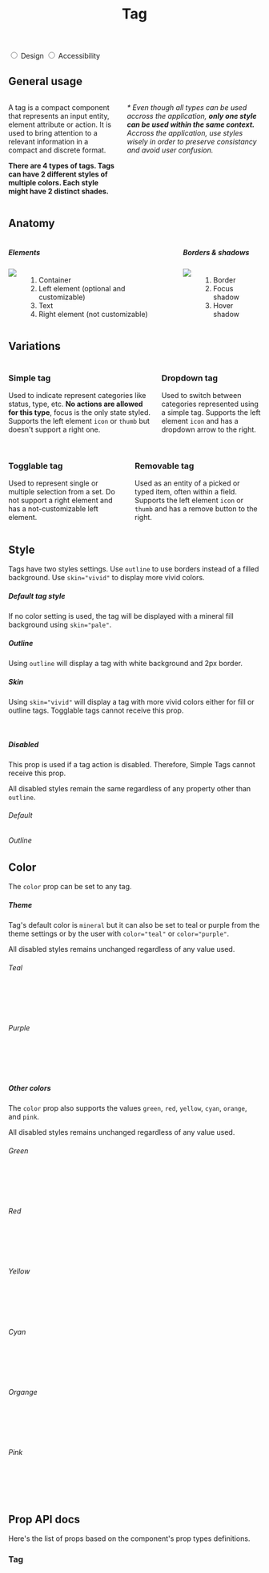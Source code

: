 

<Meta title="Components / Tag" component={Tag} />

<header className="docs-title docs-title--with-tab">
  <div>
    <h1 class="docs-title__text">Tag</h1>
  </div>
</header>

<nav className="docs-content">
  <div class="simple-tab-wrapper"></div>
  <input className="simple-tab" type="radio" name="colors-tab" id="tab1" defaultChecked/>
  <label htmlFor="tab1">Design</label>

  <input className="simple-tab" type="radio" name="colors-tab" id="tab2" />
  <label htmlFor="tab2">Accessibility</label>
</nav>

<div class="simple-tab__content content1">
  <h2>General usage</h2>
  <div class="columns">
    <div class="column">
      <p>A tag is a compact component that represents an input entity, element attribute or action. It is used to bring attention to a relevant information in a compact and discrete format.</p> 
      <p><strong>There are 4 types of tags. Tags can have 2 different styles of multiple colors. Each style might have 2 distinct shades.</strong></p>
    </div>
    <div class="column">
      <p><em>* Even though all types can be used accross the application, <strong>only one style can be used within the same context.</strong> Accross the application, use styles wisely in order to preserve consistancy and avoid user confusion.</em></p>
    </div>
  </div>
  <h2>Anatomy</h2>
  <div class="columns">
    <div class="column">
      <h5>Elements</h5>
      <div class="columns">
        <div class="column is-half">
          <img src="docs/tag/anatomy.png"/>
        </div>
        <div class="column is-half">
          <ol>
            <li>Container</li>
            <li>Left element (optional and customizable)</li>
            <li>Text</li>
            <li>Right element (not customizable)</li>
          </ol>
        </div>
      </div>
    </div>
    <div class="column">
      <h5>Borders & shadows</h5>
      <div class="columns">
        <div class="column is-half">
          <img src="docs/tag/borders.png"/>
        </div>
        <div class="column is-half">
          <ol>
            <li>Border</li>
            <li>Focus shadow</li>
            <li>Hover shadow</li>
          </ol>
        </div>
      </div>
    </div>
  </div>
  <h2>Variations</h2>
  <div>
    <div class="columns">
      <div class="column">
        <h3>Simple tag</h3>
        <p>Used to indicate represent categories like status, type, etc. <strong>No actions are allowed for this type</strong>, focus is the only state styled. Supports the left element <code>icon</code> or <code>thumb</code> but doesn't support a right one.</p>
        <SimpleTag text="Simple tag" />
        <SimpleTag text="Simple tag" icon="calendar" />
        <SimpleTag text="Simple tag" thumbSrc="https://avatars3.githubusercontent.com/u/1887591?s=400&u=ba45b6433752099210bf180b4448fb82e015c3a8&v=4" />
      </div>
      <div class="column">
        <h3>Dropdown tag</h3>
        <p>Used to switch between categories represented using a simple tag. Supports the left element <code>icon</code> and has a dropdown arrow to the right.<br /><br /></p>
        <Tag text="Dropdown" dropdown />
        <Tag text="Dropdown" dropdown icon="calendar" />
      </div>
    </div>
    <div class="columns">
      <div class="column">
        <h3>Togglable tag</h3>
        <p>Used to represent single or multiple selection from a set. Do not support a right element and has a not-customizable left element.</p>
        <Tag text="Togglable unselected" type="togglable" />
        <Tag text="Togglable selected" type="togglable" selected />
      </div>
      <div class="column">
        <h3>Removable tag</h3>
        <p>Used as an entity of a picked or typed item, often within a field. Supports the left element <code>icon</code> or <code>thumb</code> and has a remove button to the right.</p>
        <Tag text="Removable" removable />
        <Tag text="Removable" removable icon="calendar" />
        <Tag text="Removable" removable thumbSrc="https://avatars3.githubusercontent.com/u/1887591?s=400&u=ba45b6433752099210bf180b4448fb82e015c3a8&v=4" />
      </div>
    </div>
  </div>
</div>

## Style

Tags have two styles settings. Use `outline` to use borders instead of a filled background. Use `skin="vivid"` to display more vivid colors.

##### Default tag style
If no color setting is used, the tag will be displayed with a mineral fill background using `skin="pale"`.

<Preview>
  <Story name="Fill sample">
    <Fragment>
      <Tag text="Simple tag" />
      <Tag text="Simple tag" icon="calendar" />
      <Tag text="Simple tag" thumbSrc="https://avatars3.githubusercontent.com/u/1887591?s=400&u=ba45b6433752099210bf180b4448fb82e015c3a8&v=4" />
      <Tag text="Togglable" type="togglable" />
      <Tag text="Togg. selected" type="togglable" selected />
      <Tag text="Dropdown" dropdown />
      <Tag text="Removable" removable />
    </Fragment>
  </Story>
</Preview>

##### Outline
Using `outline` will display a tag with white background and 2px border.

<Preview>
  <Story name="Outline sample">
    <Fragment>
      <Tag outline text="Simple tag" />
      <Tag outline text="Simple tag" icon="calendar" />
      <Tag outline text="Simple tag" thumbSrc="https://avatars3.githubusercontent.com/u/1887591?s=400&u=ba45b6433752099210bf180b4448fb82e015c3a8&v=4" />
      <Tag outline text="Togglable" type="togglable" />
      <Tag outline text="Togg. selected" type="togglable" selected />
      <Tag outline text="Dropdown" dropdown />
      <Tag outline text="Removable" removable />
    </Fragment>
  </Story>
</Preview>

##### Skin
Using `skin="vivid"` will display a tag with more vivid colors either for fill or outline tags. Togglable tags cannot receive this prop.

<Preview>
  <Story name="Skin sample">
    <Fragment>
      <Tag skin="vivid" text="Simple tag" />
      <Tag skin="vivid" text="Simple tag" icon="calendar" />
      <Tag skin="vivid" text="Simple tag" thumbSrc="https://avatars3.githubusercontent.com/u/1887591?s=400&u=ba45b6433752099210bf180b4448fb82e015c3a8&v=4" />
      <Tag skin="vivid" text="Dropdown" dropdown />
      <Tag skin="vivid" text="Removable" removable />
      <br />
      <Tag outline skin="vivid" text="Simple tag" />
      <Tag outline skin="vivid" text="Simple tag" icon="calendar" />
      <Tag outline skin="vivid" text="Simple tag" thumbSrc="https://avatars3.githubusercontent.com/u/1887591?s=400&u=ba45b6433752099210bf180b4448fb82e015c3a8&v=4" />
      <Tag outline skin="vivid" text="Dropdown" dropdown />
      <Tag outline skin="vivid" text="Removable" removable />
    </Fragment>
  </Story>
</Preview>

##### Disabled
This prop is used if a tag action is disabled. Therefore, Simple Tags cannot receive this prop.

All disabled styles remain the same regardless of any property other than `outline`.

###### Default

<Preview>
  <Story name="Disabled sample">
    <Fragment>
      <Tag disabled text="Togglable" type="togglable" />
      <Tag disabled text="Togg. selected" type="togglable" skin="vivid" color="mineral" icon="check" />
      <Tag disabled text="Dropdown" dropdown />
      <Tag disabled text="Removable" removable />
    </Fragment>
  </Story>
</Preview>

###### Outline

<Preview>
  <Story name="Disabled outline sample">
    <Fragment>
      <Tag disabled outline text="Togglable" type="togglable" />
      <Tag disabled outline text="Togg. selected" type="togglable" skin="vivid" color="mineral" icon="check" />
      <Tag disabled outline text="Dropdown" dropdown />
      <Tag disabled outline text="Removable" removable />
    </Fragment>
  </Story>
</Preview>

## Color
The `color` prop can be set to any tag.

##### Theme
Tag's default color is `mineral` but it can also be set to teal or purple from the theme settings or by the user with `color="teal"` or `color="purple"`.

All disabled styles remains unchanged regardless of any value used.

###### Teal

<Preview>
  <Story name="Teal Theme Sample">
    <Fragment>
      <Tag color="teal" text="Togglable unselected" type="togglable" />
      <Tag color="teal" text="Dropdown" dropdown icon="calendar" />
      <Tag color="teal" text="Removable" removable />
      <Tag color="teal" text="Simple tag" />
      <Tag color="teal" text="Simple tag" icon="calendar" />
      <Tag color="teal" text="Simple tag" thumbSrc="https://avatars3.githubusercontent.com/u/1887591?s=400&u=ba45b6433752099210bf180b4448fb82e015c3a8&v=4" />
      <br />
      <Tag color="teal" text="Togglable selected" type="togglable" selected/>
      <Tag color="teal" skin="vivid" text="Dropdown" icon="calendar" dropdown />
      <Tag color="teal" skin="vivid" text="Removable" removable />
      <Tag color="teal" skin="vivid" text="Simple tag" />
      <Tag color="teal" skin="vivid" text="Simple tag" icon="calendar" />
      <Tag color="teal" skin="vivid" text="Simple tag" thumbSrc="https://avatars3.githubusercontent.com/u/1887591?s=400&u=ba45b6433752099210bf180b4448fb82e015c3a8&v=4" />
      <br />
      <Tag outline color="teal" text="Togglable unselected" type="togglable" />
      <Tag outline color="teal" text="Dropdown" dropdown icon="calendar"/>
      <Tag outline color="teal" text="Removable" removable />
      <Tag outline color="teal" text="Simple tag" />
      <Tag outline color="teal" text="Simple tag" icon="calendar" />
      <Tag outline color="teal" text="Simple tag" thumbSrc="https://avatars3.githubusercontent.com/u/1887591?s=400&u=ba45b6433752099210bf180b4448fb82e015c3a8&v=4" />
      <br /> 
      <Tag outline color="teal" text="Togglable selected" type="togglable" selected/>
      <Tag outline color="teal" skin="vivid" text="Dropdown" dropdown icon="calendar"/>
      <Tag outline color="teal" skin="vivid" text="Removable" removable />
      <Tag outline color="teal" skin="vivid" text="Simple tag" />
      <Tag outline color="teal" skin="vivid" text="Simple tag" icon="calendar" />
      <Tag outline color="teal" skin="vivid" text="Simple tag" thumbSrc="https://avatars3.githubusercontent.com/u/1887591?s=400&u=ba45b6433752099210bf180b4448fb82e015c3a8&v=4" />
    </Fragment>
  </Story>
</Preview>

###### Purple

<Preview>
  <Story name="Purple Theme Sample">
    <Fragment>
      <Tag color="purple" text="Togglable unselected" type="togglable" />
      <Tag color="purple" text="Dropdown" dropdown icon="calendar" />
      <Tag color="purple" text="Removable" removable />
      <Tag color="purple" text="Simple tag" />
      <Tag color="purple" text="Simple tag" icon="calendar" />
      <Tag color="purple" text="Simple tag" thumbSrc="https://avatars3.githubusercontent.com/u/1887591?s=400&u=ba45b6433752099210bf180b4448fb82e015c3a8&v=4" />
      <br />
      <Tag color="purple" text="Togglable selected" type="togglable" selected />
      <Tag color="purple" skin="vivid" text="Dropdown" dropdown icon="calendar" />
      <Tag color="purple" skin="vivid" text="Removable" removable />
      <Tag color="purple" skin="vivid" text="Simple tag" />
      <Tag color="purple" skin="vivid" text="Simple tag" icon="calendar" />
      <Tag color="purple" skin="vivid" text="Simple tag" thumbSrc="https://avatars3.githubusercontent.com/u/1887591?s=400&u=ba45b6433752099210bf180b4448fb82e015c3a8&v=4" />
      <br />
      <Tag outline color="purple" text="Togglable unselected" type="togglable" />
      <Tag outline color="purple" text="Dropdown" dropdown icon="calendar" />
      <Tag outline color="purple" text="Removable" removable />
      <Tag outline color="purple" text="Simple tag" />
      <Tag outline color="purple" text="Simple tag" icon="calendar" />
      <Tag outline color="purple" text="Simple tag" thumbSrc="https://avatars3.githubusercontent.com/u/1887591?s=400&u=ba45b6433752099210bf180b4448fb82e015c3a8&v=4" />
      <br /> 
      <Tag outline color="purple" text="Togglable selected" type="togglable" selected />
      <Tag outline color="purple" skin="vivid" text="Dropdown" dropdown icon="calendar" />
      <Tag outline color="purple" skin="vivid" text="Removable" removable />
      <Tag outline color="purple" skin="vivid" text="Simple tag" />
      <Tag outline color="purple" skin="vivid" text="Simple tag" icon="calendar" />
      <Tag outline color="purple" skin="vivid" text="Simple tag" thumbSrc="https://avatars3.githubusercontent.com/u/1887591?s=400&u=ba45b6433752099210bf180b4448fb82e015c3a8&v=4" />
    </Fragment>
  </Story>
</Preview>

##### Other colors
The `color` prop also supports the values `green`, `red`, `yellow`, `cyan`, `orange`, and `pink`.

All disabled styles remains unchanged regardless of any value used.

###### Green

<Preview>
  <Story name="Green Theme Sample">
    <Fragment>
      <Tag color="green" text="Togglable unselected" type="togglable" />
      <Tag color="green" text="Dropdown" icon="calendar" dropdown />
      <Tag color="green" text="Removable" removable />
      <Tag color="green" text="Simple tag" />
      <Tag color="green" text="Simple tag" icon="calendar" />
      <Tag color="green" text="Simple tag" thumbSrc="https://avatars3.githubusercontent.com/u/1887591?s=400&u=ba45b6433752099210bf180b4448fb82e015c3a8&v=4" />
      <br />
      <Tag color="green" text="Togglable selected" type="togglable" selected />
      <Tag color="green" skin="vivid" text="Dropdown" icon="calendar" dropdown />
      <Tag color="green" skin="vivid" text="Removable" removable />
      <Tag color="green" skin="vivid" text="Simple tag" />
      <Tag color="green" skin="vivid" text="Simple tag" icon="calendar" />
      <Tag color="green" skin="vivid" text="Simple tag" thumbSrc="https://avatars3.githubusercontent.com/u/1887591?s=400&u=ba45b6433752099210bf180b4448fb82e015c3a8&v=4" />
      <br />
      <Tag outline color="green" text="Togglable unselected" type="togglable" />
      <Tag outline color="green" text="Dropdown" icon="calendar" dropdown />
      <Tag outline color="green" text="Removable" removable />
      <Tag outline color="green" text="Simple tag" />
      <Tag outline color="green" text="Simple tag" icon="calendar" />
      <Tag outline color="green" text="Simple tag" thumbSrc="https://avatars3.githubusercontent.com/u/1887591?s=400&u=ba45b6433752099210bf180b4448fb82e015c3a8&v=4" />
      <br /> 
      <Tag outline color="green" text="Togglable selected" type="togglable" selected />
      <Tag outline color="green" skin="vivid" text="Dropdown" icon="calendar" dropdown />
      <Tag outline color="green" skin="vivid" text="Removable" removable />
      <Tag outline color="green" skin="vivid" text="Simple tag" />
      <Tag outline color="green" skin="vivid" text="Simple tag" icon="calendar" />
      <Tag outline color="green" skin="vivid" text="Simple tag" thumbSrc="https://avatars3.githubusercontent.com/u/1887591?s=400&u=ba45b6433752099210bf180b4448fb82e015c3a8&v=4" />
    </Fragment>
  </Story>
</Preview>

###### Red

<Preview>
  <Story name="Red Theme Sample">
    <Fragment>
      <Tag color="red" text="Togglable unselected" type="togglable" />
      <Tag color="red" text="Dropdown" dropdown />
      <Tag color="red" text="Removable" removable />
      <Tag color="red" text="Simple tag" />
      <Tag color="red" text="Simple tag" icon="calendar" />
      <Tag color="red" text="Simple tag" thumbSrc="https://avatars3.githubusercontent.com/u/1887591?s=400&u=ba45b6433752099210bf180b4448fb82e015c3a8&v=4" />
      <br />
      <Tag color="red" text="Togglable selected" type="togglable" selected />
      <Tag color="red" skin="vivid" text="Dropdown" dropdown />
      <Tag color="red" skin="vivid" text="Removable" removable />
      <Tag color="red" skin="vivid" text="Simple tag" />
      <Tag color="red" skin="vivid" text="Simple tag" icon="calendar" />
      <Tag color="red" skin="vivid" text="Simple tag" thumbSrc="https://avatars3.githubusercontent.com/u/1887591?s=400&u=ba45b6433752099210bf180b4448fb82e015c3a8&v=4" />
      <br />
      <Tag outline color="red" text="Togglable unselected" type="togglable" />
      <Tag outline color="red" text="Dropdown" dropdown />
      <Tag outline color="red" text="Removable" removable />
      <Tag outline color="red" text="Simple tag" />
      <Tag outline color="red" text="Simple tag" icon="calendar" />
      <Tag outline color="red" text="Simple tag" thumbSrc="https://avatars3.githubusercontent.com/u/1887591?s=400&u=ba45b6433752099210bf180b4448fb82e015c3a8&v=4" />
      <br /> 
      <Tag outline color="red" text="Togglable selected" type="togglable" selected />
      <Tag outline color="red" skin="vivid" text="Dropdown" dropdown />
      <Tag outline color="red" skin="vivid" text="Removable" removable />
      <Tag outline color="red" skin="vivid" text="Simple tag" />
      <Tag outline color="red" skin="vivid" text="Simple tag" icon="calendar" />
      <Tag outline color="red" skin="vivid" text="Simple tag" thumbSrc="https://avatars3.githubusercontent.com/u/1887591?s=400&u=ba45b6433752099210bf180b4448fb82e015c3a8&v=4" />
    </Fragment>
  </Story>
</Preview>

###### Yellow

<Preview>
  <Story name="Yellow Theme Sample">
    <Fragment>
      <Tag color="yellow" text="Togglable unselected" type="togglable" />
      <Tag color="yellow" text="Dropdown" dropdown />
      <Tag color="yellow" text="Removable" removable />
      <Tag color="yellow" text="Simple tag" />
      <Tag color="yellow" text="Simple tag" icon="calendar" />
      <Tag color="yellow" text="Simple tag" thumbSrc="https://avatars3.githubusercontent.com/u/1887591?s=400&u=ba45b6433752099210bf180b4448fb82e015c3a8&v=4" />
      <br />
      <Tag color="yellow" text="Togglable selected" type="togglable" selected />
      <Tag color="yellow" skin="vivid" text="Dropdown" dropdown />
      <Tag color="yellow" skin="vivid" text="Removable" removable />
      <Tag color="yellow" skin="vivid" text="Simple tag" />
      <Tag color="yellow" skin="vivid" text="Simple tag" icon="calendar" />
      <Tag color="yellow" skin="vivid" text="Simple tag" thumbSrc="https://avatars3.githubusercontent.com/u/1887591?s=400&u=ba45b6433752099210bf180b4448fb82e015c3a8&v=4" />
      <br />
      <Tag outline color="yellow" text="Togglable unselected" type="togglable" />
      <Tag outline color="yellow" text="Dropdown" dropdown />
      <Tag outline color="yellow" text="Removable" removable />
      <Tag outline color="yellow" text="Simple tag" />
      <Tag outline color="yellow" text="Simple tag" icon="calendar" />
      <Tag outline color="yellow" text="Simple tag" thumbSrc="https://avatars3.githubusercontent.com/u/1887591?s=400&u=ba45b6433752099210bf180b4448fb82e015c3a8&v=4" />
      <br /> 
      <Tag outline color="yellow" text="Togglable selected" type="togglable" selected />
      <Tag outline color="yellow" skin="vivid" text="Dropdown" dropdown />
      <Tag outline color="yellow" skin="vivid" text="Removable" removable />
      <Tag outline color="yellow" skin="vivid" text="Simple tag" />
      <Tag outline color="yellow" skin="vivid" text="Simple tag" icon="calendar" />
      <Tag outline color="yellow" skin="vivid" text="Simple tag" thumbSrc="https://avatars3.githubusercontent.com/u/1887591?s=400&u=ba45b6433752099210bf180b4448fb82e015c3a8&v=4" />
    </Fragment>
  </Story>
</Preview>

###### Cyan

<Preview>
  <Story name="Cyan Theme Sample">
    <Fragment>
      <Tag color="cyan" text="Togglable unselected" type="togglable" />
      <Tag color="cyan" text="Dropdown" dropdown />
      <Tag color="cyan" text="Removable" removable />
      <Tag color="cyan" text="Simple tag" />
      <Tag color="cyan" text="Simple tag" icon="calendar" />
      <Tag color="cyan" text="Simple tag" thumbSrc="https://avatars3.githubusercontent.com/u/1887591?s=400&u=ba45b6433752099210bf180b4448fb82e015c3a8&v=4" />
      <br />
      <Tag color="cyan" text="Togglable selected" type="togglable" selected />
      <Tag color="cyan" skin="vivid" text="Dropdown" dropdown />
      <Tag color="cyan" skin="vivid" text="Removable" removable />
      <Tag color="cyan" skin="vivid" text="Simple tag" />
      <Tag color="cyan" skin="vivid" text="Simple tag" icon="calendar" />
      <Tag color="cyan" skin="vivid" text="Simple tag" thumbSrc="https://avatars3.githubusercontent.com/u/1887591?s=400&u=ba45b6433752099210bf180b4448fb82e015c3a8&v=4" />
      <br />
      <Tag outline color="cyan" text="Togglable unselected" type="togglable" />
      <Tag outline color="cyan" text="Dropdown" dropdown />
      <Tag outline color="cyan" text="Removable" removable />
      <Tag outline color="cyan" text="Simple tag" />
      <Tag outline color="cyan" text="Simple tag" icon="calendar" />
      <Tag outline color="cyan" text="Simple tag" thumbSrc="https://avatars3.githubusercontent.com/u/1887591?s=400&u=ba45b6433752099210bf180b4448fb82e015c3a8&v=4" />
      <br /> 
      <Tag outline color="cyan" text="Togglable selected" type="togglable" selected />
      <Tag outline color="cyan" skin="vivid" text="Dropdown" dropdown />
      <Tag outline color="cyan" skin="vivid" text="Removable" removable />
      <Tag outline color="cyan" skin="vivid" text="Simple tag" />
      <Tag outline color="cyan" skin="vivid" text="Simple tag" icon="calendar" />
      <Tag outline color="cyan" skin="vivid" text="Simple tag" thumbSrc="https://avatars3.githubusercontent.com/u/1887591?s=400&u=ba45b6433752099210bf180b4448fb82e015c3a8&v=4" />
    </Fragment>
  </Story>
</Preview>

###### Organge

<Preview>
  <Story name="Organge Theme Sample">
    <Fragment>
      <Tag color="orange" text="Togglable unselected" type="togglable" />
      <Tag color="orange" text="Dropdown" dropdown />
      <Tag color="orange" text="Removable" removable />
      <Tag color="orange" text="Simple tag" />
      <Tag color="orange" text="Simple tag" icon="calendar" />
      <Tag color="orange" text="Simple tag" thumbSrc="https://avatars3.githubusercontent.com/u/1887591?s=400&u=ba45b6433752099210bf180b4448fb82e015c3a8&v=4" />
      <br />
      <Tag color="orange" text="Togglable selected" type="togglable" selected />
      <Tag color="orange" skin="vivid" text="Dropdown" dropdown />
      <Tag color="orange" skin="vivid" text="Removable" removable />
      <Tag color="orange" skin="vivid" text="Simple tag" />
      <Tag color="orange" skin="vivid" text="Simple tag" icon="calendar" />
      <Tag color="orange" skin="vivid" text="Simple tag" thumbSrc="https://avatars3.githubusercontent.com/u/1887591?s=400&u=ba45b6433752099210bf180b4448fb82e015c3a8&v=4" />
      <br />
      <Tag outline color="orange" text="Togglable unselected" type="togglable" />
      <Tag outline color="orange" text="Dropdown" dropdown />
      <Tag outline color="orange" text="Removable" removable />
      <Tag outline color="orange" text="Simple tag" />
      <Tag outline color="orange" text="Simple tag" icon="calendar" />
      <Tag outline color="orange" text="Simple tag" thumbSrc="https://avatars3.githubusercontent.com/u/1887591?s=400&u=ba45b6433752099210bf180b4448fb82e015c3a8&v=4" />
      <br /> 
      <Tag outline color="orange" text="Togglable selected" type="togglable" selected />
      <Tag outline color="orange" skin="vivid" text="Dropdown" dropdown />
      <Tag outline color="orange" skin="vivid" text="Removable" removable />
      <Tag outline color="orange" skin="vivid" text="Simple tag" />
      <Tag outline color="orange" skin="vivid" text="Simple tag" icon="calendar" />
      <Tag outline color="orange" skin="vivid" text="Simple tag" thumbSrc="https://avatars3.githubusercontent.com/u/1887591?s=400&u=ba45b6433752099210bf180b4448fb82e015c3a8&v=4" />
    </Fragment>
  </Story>
</Preview>

###### Pink

<Preview>
  <Story name="Pink Theme Sample">
    <Fragment>
      <Tag color="pink" text="Togglable unselected" type="togglable" />
      <Tag color="pink" text="Dropdown" dropdown />
      <Tag color="pink" text="Removable" removable />
      <Tag color="pink" text="Simple tag" />
      <Tag color="pink" text="Simple tag" icon="calendar" />
      <Tag color="pink" text="Simple tag" thumbSrc="https://avatars3.githubusercontent.com/u/1887591?s=400&u=ba45b6433752099210bf180b4448fb82e015c3a8&v=4" />
      <br />
      <Tag color="pink" text="Togglable selected" type="togglable" selected />
      <Tag color="pink" skin="vivid" text="Dropdown" dropdown />
      <Tag color="pink" skin="vivid" text="Removable" removable />
      <Tag color="pink" skin="vivid" text="Simple tag" />
      <Tag color="pink" skin="vivid" text="Simple tag" icon="calendar" />
      <Tag color="pink" skin="vivid" text="Simple tag" thumbSrc="https://avatars3.githubusercontent.com/u/1887591?s=400&u=ba45b6433752099210bf180b4448fb82e015c3a8&v=4" />
      <br />
      <Tag outline color="pink" text="Togglable unselected" type="togglable" />
      <Tag outline color="pink" text="Dropdown" dropdown />
      <Tag outline color="pink" text="Removable" removable />
      <Tag outline color="pink" text="Simple tag" />
      <Tag outline color="pink" text="Simple tag" icon="calendar" />
      <Tag outline color="pink" text="Simple tag" thumbSrc="https://avatars3.githubusercontent.com/u/1887591?s=400&u=ba45b6433752099210bf180b4448fb82e015c3a8&v=4" />
      <br /> 
      <Tag outline color="pink" text="Togglable selected" type="togglable" selected />
      <Tag outline color="pink" skin="vivid" text="Dropdown" dropdown />
      <Tag outline color="pink" skin="vivid" text="Removable" removable />
      <Tag outline color="pink" skin="vivid" text="Simple tag" />
      <Tag outline color="pink" skin="vivid" text="Simple tag" icon="calendar" />
      <Tag outline color="pink" skin="vivid" text="Simple tag" thumbSrc="https://avatars3.githubusercontent.com/u/1887591?s=400&u=ba45b6433752099210bf180b4448fb82e015c3a8&v=4" />
    </Fragment>
  </Story>
</Preview>

## Prop API docs

Here's the list of props based on the component's prop types definitions.
### Tag
<Props of={Tag} />